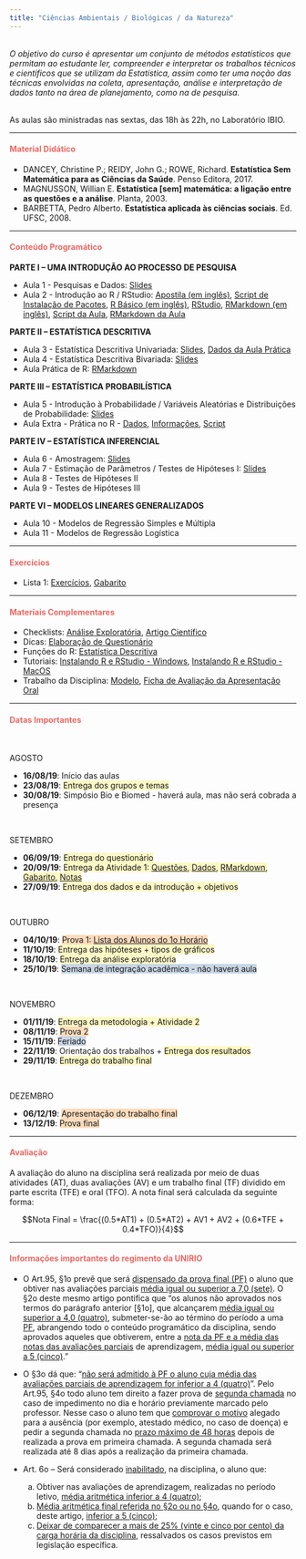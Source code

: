 ```yaml
---
title: "Ciências Ambientais / Biológicas / da Natureza"
---
```


<br>
<i>O objetivo do curso é apresentar um conjunto de métodos estatísticos que permitam ao estudante ler, 
compreender e interpretar os trabalhos técnicos e científicos que se utilizam da Estatística, assim 
como  ter  uma  noção  das  técnicas  envolvidas  na  coleta,  apresentação,  análise  e  interpretação  de 
dados tanto na área de planejamento, como na de pesquisa.</i> 
<br>
<br>

As aulas são ministradas nas sextas, das 18h às 22h, no Laboratório IBIO.

***

<h4 style="color:rgb(235, 104, 100);"> Material Didático</h4>

<ul class="fa-ul">
<li><i class="fas fa-book"></i> DANCEY, Christine P.; REIDY, John G.; ROWE, Richard. **Estatística Sem Matemática para as Ciências da Saúde**. Penso Editora, 2017.
<li><i class="fas fa-book"></i> MAGNUSSON, Willian E. **Estatística [sem] matemática: a ligação entre as questões e a análise**. Planta, 2003.
<li><i class="fas fa-book"></i> BARBETTA, Pedro Alberto. **Estatística aplicada às ciências sociais**. Ed. UFSC, 2008.
</ul>

***

<h4 style="color:rgb(235, 104, 100);">Conteúdo Programático</h4>

**PARTE I – UMA INTRODUÇÃO AO PROCESSO DE PESQUISA**
<br>

+ Aula 1 - Pesquisas e Dados: [Slides](https://drive.google.com/file/d/1uqINAROHu0T7J7-pFuZpLQP3UvF8jFAB/view?usp=sharing)
+ Aula 2 - Introdução ao R / RStudio: [Apostila (em inglês)](https://drive.google.com/file/d/1V4p9P3a1r6bijyIgy-mWYDjKa1SMXeFb/view?usp=sharing), [Script de Instalação de Pacotes](https://drive.google.com/file/d/1scqoy10IL2_bcA9wGEEEMLThGmJmRC9w/view?usp=sharing), [R Básico (em inglês)](http://github.com/rstudio/cheatsheets/raw/master/base-r.pdf), [RStudio](https://github.com/rstudio/cheatsheets/raw/master/translations/portuguese/rstudio-IDE-cheatsheet-portuguese.pdf), [RMarkdown (em inglês)](https://github.com/rstudio/cheatsheets/raw/master/rmarkdown-2.0.pdf), [Script da Aula](https://drive.google.com/file/d/15u1Hs7Vh3qxS5Yuek2zKlKxL_2dHqG2n/view?usp=sharing), [RMarkdown da Aula](https://drive.google.com/file/d/1Qm1WMYLM-h_4l58vP4QbekLr6Bocznn3/view?usp=sharing)

**PARTE II – ESTATÍSTICA DESCRITIVA**
<br>

+ Aula 3 - Estatística Descritiva Univariada: [Slides](https://drive.google.com/file/d/1OPjWCY5ATuPgSNBLGdbpHxVIJMpd5m1U/view?usp=sharing), [Dados da Aula Prática](https://drive.google.com/file/d/1qqJ05r_QJCgt-_01o1MLhXbYOh0W_9sn/view?usp=sharing)
+ Aula 4 - Estatística Descritiva Bivariada:  [Slides](https://drive.google.com/file/d/1PxmumKyopcodU3FfxfW1wRvIcdtvNOu4/view?usp=sharing)
+ Aula Prática de R: [RMarkdown](https://drive.google.com/file/d/1hlKnln8jTGN4jJ25jaXMwTB91Y2FYFF3/view?usp=sharing)

**PARTE III – ESTATÍSTICA PROBABILÍSTICA**
<br>

+ Aula 5 - Introdução à Probabilidade / Variáveis Aleatórias e Distribuições de Probabilidade: [Slides](https://drive.google.com/file/d/1hCjnU-ZiNsHr0k6JUdWeF1ausDjFtJMN/view?usp=sharing)
+ Aula Extra - Prática no R - [Dados](https://drive.google.com/file/d/1WiVpRGvWWa8Ae-Fnnk6VKVIaAwXeZ19A/view?usp=sharing), [Informações](https://drive.google.com/file/d/1hUmLD51iOpWyfo9lWsV9z4AwEatbmKMC/view?usp=sharing), [Script](https://drive.google.com/file/d/1W3zsN5M-t2mZkobMLeJ_GvdSCO8ijwF_/view?usp=sharing)

**PARTE IV – ESTATÍSTICA INFERENCIAL**
<br>

+ Aula 6 - Amostragem: [Slides](https://drive.google.com/file/d/1PlKxZakTDJZAx49lIrzu3ATNYbJOQgWQ/view?usp=sharing)
+ Aula 7 - Estimação de Parâmetros / Testes de Hipóteses I: [Slides](https://drive.google.com/file/d/10EduLyyEEjtU-T3uhAStYIIJoIWVRJQ3/view?usp=sharing)
+ Aula 8 - Testes de Hipóteses II
+ Aula 9 - Testes de Hipóteses III

**PARTE VI – MODELOS LINEARES GENERALIZADOS**
<br>

+ Aula 10 - Modelos de Regressão Simples e Múltipla
+ Aula 11 - Modelos de Regressão Logística

***

<h4 style="color:rgb(235, 104, 100);">Exercícios</h4>

- Lista 1: [Exercícios](https://drive.google.com/file/d/1DbBYwkY-tHlq2f2FLlffpixcUjONfl7o/view?usp=sharing), [Gabarito](https://drive.google.com/file/d/1tSG-SkN_6uH2MOMfGb1sm590ecTg1Z-W/view?usp=sharing)

***

<h4 style="color:rgb(235, 104, 100);">Materiais Complementares</h4>

- Checklists: [Análise Exploratória](https://drive.google.com/file/d/1Wdi--khEKj_o5cBQ0p4wkkSLwknPJMp5/view?usp=sharing), [Artigo Científico](https://drive.google.com/file/d/1nuzRCB74EXmpIpCf4jDX4xnqaJNaG0wN/view?usp=sharing)
- Dicas: [Elaboração de Questionário](https://drive.google.com/file/d/1BCTrFEdOF-Ek_sNz-tZ4WhS9PQDR9xSf/view?usp=sharing)
- Funções do R: [Estatística Descritiva](https://drive.google.com/file/d/1KU2ZbYE2xODTQ5bi0kyeXblimNCqI29o/view?usp=sharing)
- Tutoriais: [Instalando R e RStudio - Windows](https://drive.google.com/file/d/1LDRC0d5Q-5GXkVrp8OzPyIXykJxfCOMF/view?usp=sharing), [Instalando R e RStudio - MacOS](https://drive.google.com/file/d/1LLojUuXrxhynVSyd---L1M7Z63LyY4BM/view?usp=sharing)
- Trabalho da Disciplina: [Modelo](https://drive.google.com/file/d/1B7kxKbIohAEL080SnqIE1Qxx9gIVKLLh/view?usp=sharing), [Ficha de Avaliação da Apresentação Oral](https://drive.google.com/file/d/1EcFAVg52l0ppbOGq1amXEO7O3XLZoIA0/view?usp=sharing)

***

<h4 style="color:rgb(235, 104, 100);">Datas Importantes</h4>
<br>

AGOSTO
<br>
<ul class="fa-ul">
<li><i class="far fa-calendar-alt"></i> **16/08/19**: Início das aulas
<li><i class="far fa-calendar-alt"></i> **23/08/19**: <span style="background-color: rgba(249, 239, 114, 0.4);">Entrega dos grupos e temas</span>
<li><i class="far fa-calendar-alt"></i> **30/08/19**: Simpósio Bio e Biomed - haverá aula, mas não será cobrada a presença
</ul>
<br>

SETEMBRO
<br>
<ul class="fa-ul">
<li><i class="far fa-calendar-alt"></i> **06/09/19**: <span style="background-color: rgba(249, 239, 114, 0.4);">Entrega do questionário</span>
<li><i class="far fa-calendar-alt"></i> **20/09/19**: <span style="background-color: rgba(249, 239, 114, 0.4);">Entrega da Atividade 1: [Questões](https://drive.google.com/file/d/1uIh--K5M0uIAN_Fn0skCn1o9wnUgj5aE/view?usp=sharing), [Dados](https://drive.google.com/file/d/1pDrYEEwz7VdCp706vdDxw4oA196JelPG/view?usp=sharing), [RMarkdown](https://drive.google.com/file/d/1q4VFC0Prn-auxQL9tjywd9v3_8HALPCb/view?usp=sharing), [Gabarito](https://drive.google.com/file/d/17gdKMCu8YKjmPBDY_RMDSWF15NgEclc7/view?usp=sharing), [Notas](https://drive.google.com/file/d/1QbALer0qmEm9V7qNU_UpLkD0eRx2pa4J/view?usp=sharing)</span>
<li><i class="far fa-calendar-alt"></i> **27/09/19**: <span style="background-color: rgba(249, 239, 114, 0.4);">Entrega dos dados e da introdução + objetivos</span>
</ul>
<br>

OUTUBRO
<br>
<ul class="fa-ul">
<li><i class="far fa-calendar-alt"></i> **04/10/19**: <span style="background-color: rgba(249, 169, 90, 0.4);">Prova 1: [Lista dos Alunos do 1o Horário](https://drive.google.com/file/d/1MzwxWOxqnhFn6JP-es5UdkCnNtZ8ChzE/view?usp=sharing)</span>
<li><i class="far fa-calendar-alt"></i> **11/10/19**: <span style="background-color: rgba(249, 239, 114, 0.4);">Entrega das hipóteses + tipos de gráficos</span>
<li><i class="far fa-calendar-alt"></i> **18/10/19**: <span style="background-color: rgba(249, 239, 114, 0.4);">Entrega da análise exploratória</span>
<li><i class="far fa-calendar-alt"></i> **25/10/19**: <span style="background-color: rgba(123, 156, 189, 0.4);">Semana de integração acadêmica - não haverá aula</span>
</ul>
<br>

NOVEMBRO
<br>
<ul class="fa-ul">
<li><i class="far fa-calendar-alt"></i> **01/11/19**: <span style="background-color: rgba(249, 239, 114, 0.4);">Entrega da metodologia + Atividade 2</span>
<li><i class="far fa-calendar-alt"></i> **08/11/19**: <span style="background-color: rgba(249, 169, 90, 0.4);">Prova 2</span>
<li><i class="far fa-calendar-alt"></i> **15/11/19**: <span style="background-color: rgba(123, 156, 189, 0.4);">Feriado</span>
<li><i class="far fa-calendar-alt"></i> **22/11/19**: Orientação dos trabalhos + <span style="background-color: rgba(249, 239, 114, 0.4);">Entrega dos resultados</span>
<li><i class="far fa-calendar-alt"></i> **29/11/19**: <span style="background-color: rgba(249, 239, 114, 0.4);">Entrega do trabalho final</span>
</ul>
<br>

DEZEMBRO
<br>
<ul class="fa-ul">
<li><i class="far fa-calendar-alt"></i> **06/12/19**: <span style="background-color: rgba(249, 169, 90, 0.4);">Apresentação do trabalho final</span>
<li><i class="far fa-calendar-alt"></i> **13/12/19**: <span style="background-color: rgba(249, 169, 90, 0.4);">Prova final</span>
</ul>

***

<h4 style="color:rgb(235, 104, 100);">Avaliação</h4>

A avaliação do aluno na disciplina será realizada por meio de duas atividades (AT), duas avaliações (AV) e um trabalho final (TF) dividido em parte escrita (TFE) e oral (TFO).
A nota final será calculada da seguinte forma:

$$Nota Final = \frac{(0.5*AT1) + (0.5*AT2) + AV1 + AV2 + (0.6*TFE + 0.4*TFO)}{4}$$

*** 

<h4 style="color:rgb(235, 104, 100);">Informações importantes do regimento da UNIRIO</h4>

* O Art.95, §1o prevê que será <u>dispensado da prova final (PF)</u> o aluno que obtiver nas avaliações parciais <u>média igual ou superior a 7,0 (sete)</u>. O §2o deste mesmo artigo pontifica que “os alunos não aprovados nos termos do parágrafo anterior [§1o], que alcançarem <u>média igual ou superior a 4,0 (quatro)</u>, submeter-se-ão ao término do período a uma <u>PF</u>, abrangendo todo o conteúdo programático da disciplina, sendo aprovados aqueles que obtiverem, entre a <u>nota da PF e a média das notas das avaliações parciais</u> de aprendizagem, <u>média igual ou superior a 5 (cinco)</u>.”

* O §3o dá que: “<u>não será admitido à PF o aluno cuja média das avaliações parciais de aprendizagem for inferior a 4 (quatro)</u>”.
Pelo Art.95, §4o todo aluno tem direito a fazer prova de <u>segunda chamada</u> no caso de impedimento no dia e horário previamente marcado pelo professor. Nesse caso o aluno tem que <u>comprovar o motivo</u> alegado para a ausência (por exemplo, atestado médico, no caso de doença) e pedir a segunda chamada no <u>prazo máximo de 48 horas</u> depois de realizada a prova em primeira chamada. A segunda chamada será realizada até 8 dias após a realização da primeira chamada.

* Art. 6o – Será considerado <u>inabilitado</u>, na disciplina, o aluno que:
  a) Obtiver nas avaliações de aprendizagem, realizadas no período letivo, <u>média aritmética inferior a 4 (quatro)</u>;
  b) <u>Média aritmética final referida no §2o ou no §4o</u>, quando for o caso, deste artigo, <u>inferior a 5 (cinco)</u>;
  c) <u>Deixar de comparecer a mais de 25% (vinte e cinco por cento) da carga horária da disciplina</u>, ressalvados os casos previstos em legislação específica.
